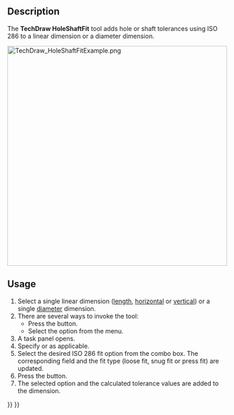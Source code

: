 <languages/>

{{Docnav
|[[TechDraw_SurfaceFinishSymbols|SurfaceFinishSymbols]]
|[[TechDraw_ExtensionSelectLineAttributes|ExtensionSelectLineAttributes]]
|[[TechDraw_Workbench|TechDraw]]
|IconL=TechDraw_SurfaceFinishSymbols.svg
|IconR=TechDraw_ExtensionSelectLineAttributes.svg
|IconC=Workbench_TechDraw.svg
}}

{{GuiCommand
|Name=TechDraw HoleShaftFit
|MenuLocation=TechDraw → Symbols → Add hole or shaft fit
|Workbenches=[[TechDraw_Workbench|TechDraw]]
|Version=0.21
|SeeAlso=[[TechDraw_Geometric_dimensioning_and_tolerancing|TechDraw Geometric dimensioning and tolerancing]]
}}

==Description==

The '''TechDraw HoleShaftFit''' tool adds hole or shaft tolerances using ISO 286 to a linear dimension or a diameter dimension.

[[Image:TechDraw_HoleShaftFitExample.png|500px]]
{{Caption|On the left the task panel, on the right some added tolerances}}

==Usage==

# Select a single linear dimension ([[TechDraw_LengthDimension|length]], [[TechDraw_HorizontalDimension|horizontal]] or [[TechDraw_VerticalDimension|vertical]]) or a single [[TechDraw_DiameterDimension|diameter]] dimension.
# There are several ways to invoke the tool:
#* Press the {{Button|[[Image:TechDraw_HoleShaftFit.svg|16px]] [[TechDraw_HoleShaftFit|Add hole or shaft fit]]}} button.
#* Select the {{MenuCommand|TechDraw → Symbols → [[Image:TechDraw_HoleShaftFit.svg|16px]] Add hole or shaft fit}} option from the menu.
# A task panel opens.
# Specify {{MenuCommand|shaft fit}} or {{MenuCommand|hole fit}} as applicable.
# Select the desired ISO 286 fit option from the combo box. The corresponding field and the fit type (loose fit, snug fit or press fit) are updated.
# Press the {{Button|OK}} button.
# The selected option and the calculated tolerance values are added to the dimension.


{{Docnav
|[[TechDraw_SurfaceFinishSymbols|SurfaceFinishSymbols]]
|[[TechDraw_ExtensionSelectLineAttributes|ExtensionSelectLineAttributes]]
|[[TechDraw_Workbench|TechDraw]]
|IconL=TechDraw_SurfaceFinishSymbols.svg
|IconR=TechDraw_ExtensionSelectLineAttributes.svg
|IconC=Workbench_TechDraw.svg
}}

{{TechDraw Tools navi{{#translation:}}}}
{{Userdocnavi{{#translation:}}}}